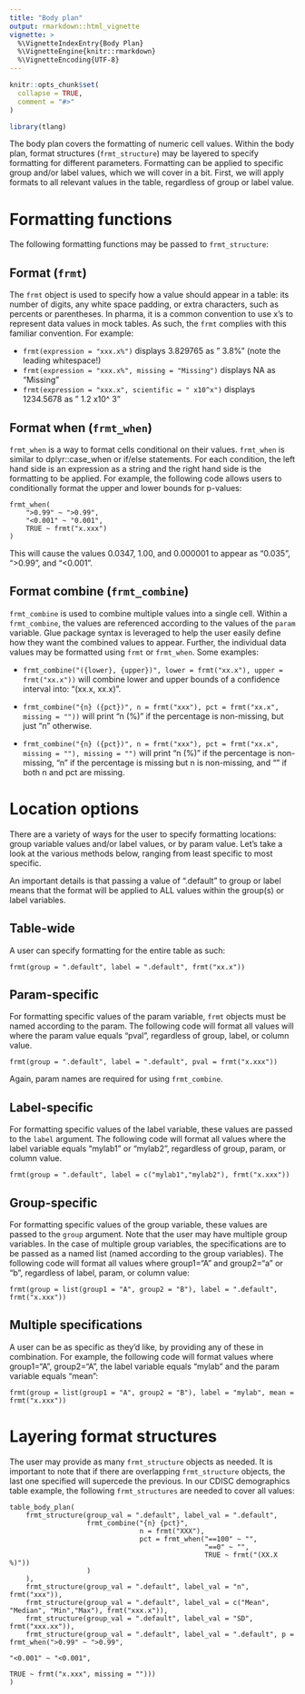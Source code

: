 ```yaml
---
title: "Body plan"
output: rmarkdown::html_vignette
vignette: >
  %\VignetteIndexEntry{Body Plan}
  %\VignetteEngine{knitr::rmarkdown}
  %\VignetteEncoding{UTF-8}
---
```


```r
knitr::opts_chunk$set(
  collapse = TRUE,
  comment = "#>"
)
```

```r
library(tlang)
```

The body plan covers the formatting of numeric cell values. Within the body plan, format structures (`frmt_structure`) may be layered to specify formatting for different parameters. Formatting can be applied to specific group and/or label values, which we will cover in a bit. First, we will apply formats to all relevant values in the table, regardless of group or label value.

# Formatting functions

The following formatting functions may be passed to `frmt_structure`:

## Format (`frmt`)

The `frmt` object is used to specify how a value should appear in a table: its number of digits, any white space padding, or extra characters, such as percents or parentheses. In pharma, it is a common convention to use x's to represent data values in mock tables. As such, the `frmt` complies with this familiar convention. For example:

- `frmt(expression = "xxx.x%")` displays 3.829765 as "  3.8%" (note the leading whitespace!)
- `frmt(expression = "xxx.x%", missing = "Missing")` displays NA as "Missing"
- `frmt(expression = "xxx.x", scientific = " x10^x")` displays 1234.5678 as "  1.2 x10^ 3"

## Format when (`frmt_when`)

`frmt_when` is a way to format cells conditional on their values. `frmt_when` is similar to dplyr::case_when or if/else statements. For each condition, the left hand side is an expression as a string and the right hand side is the formatting to be applied. For example, the following code allows users to conditionally format the upper and lower bounds for p-values:

```
frmt_when(
    ">0.99" ~ ">0.99",
    "<0.001" ~ "0.001",
    TRUE ~ frmt("x.xxx")
)
```

This will cause the values 0.0347, 1.00, and 0.000001 to appear as "0.035", ">0.99", and "<0.001".

## Format combine (`frmt_combine`)

`frmt_combine` is used to combine multiple values into a single cell. Within a `frmt_combine`, the values are referenced according to the values of the `param` variable. Glue package syntax is leveraged to help the user easily define how they want the combined values to appear. Further, the individual data values may be formatted using `frmt` or `frmt_when`. Some examples:

- `frmt_combine("({lower}, {upper})", lower = frmt("xx.x"), upper = frmt("xx.x"))` will combine lower and upper bounds of a confidence interval into: "(xx.x, xx.x)".
 
- `frmt_combine("{n} ({pct})", n = frmt("xxx"), pct = frmt("xx.x", missing = ""))` will print "n (%)" if the percentage is non-missing, but just "n" otherwise. 

- `frmt_combine("{n} ({pct})", n = frmt("xxx"), pct = frmt("xx.x", missing = ""), missing = "")` will print "n (%)" if the percentage is non-missing, "n" if the percentage is missing but n is non-missing, and "" if both n and pct are missing. 

# Location options

There are a variety of ways for the user to specify formatting locations: group variable values and/or label values, or by param value. Let's take a look at the various methods below, ranging from least specific to most specific. 

An important details is that passing a value of ".default" to group or label means that the format will be applied to ALL values within the group(s) or label variables. 

## Table-wide

A user can specify formatting for the entire table as such:

`frmt(group = ".default", label = ".default", frmt("xx.x"))`

## Param-specific

For formatting specific values of the param variable, `frmt` objects must be named according to the param. The following code will format all values will where the param value equals "pval", regardless of group, label, or column value.

`frmt(group = ".default", label = ".default", pval = frmt("x.xxx"))`

Again, param names are required for using `frmt_combine`.

## Label-specific

For formatting specific values of the label variable, these values are passed to the `label` argument. The following code will format all values where the label variable equals "mylab1" or "mylab2", regardless of group, param, or column value.

`frmt(group = ".default", label = c("mylab1","mylab2"), frmt("x.xxx"))`

## Group-specific

For formatting specific values of the group variable, these values are passed to the `group` argument. Note that the user may have multiple group variables. In the case of multiple group variables, the specifications are to be passed as a named list (named according to the group variables). The following code will format all values where group1="A" and group2="a" or "b", regardless of label, param, or column value:

`frmt(group = list(group1 = "A", group2 = "B"), label = ".default", frmt("x.xxx"))`

## Multiple specifications

A user can be as specific as they'd like, by providing any of these in combination. For example, the following code will format values where group1="A", group2="A", the label variable equals "mylab" and the param variable equals "mean":

`frmt(group = list(group1 = "A", group2 = "B"), label = "mylab", mean = frmt("x.xxx"))`

# Layering format structures

The user may provide as many `frmt_structure` objects as needed. It is important to note that if there are overlapping `frmt_structure` objects, the last one specified will supercede the previous. In our CDISC demographics table example, the following `frmt_structures` are needed to cover all values:

```
table_body_plan(
    frmt_structure(group_val = ".default", label_val = ".default",
                   frmt_combine("{n} {pct}",
                                n = frmt("XXX"),
                                pct = frmt_when("==100" ~ "",
                                                "==0" ~ "",
                                                TRUE ~ frmt("(XX.X %)"))
                   )
    ),
    frmt_structure(group_val = ".default", label_val = "n", frmt("xxx")),
    frmt_structure(group_val = ".default", label_val = c("Mean", "Median", "Min","Max"), frmt("xxx.x")),
    frmt_structure(group_val = ".default", label_val = "SD", frmt("xxx.xx")),
    frmt_structure(group_val = ".default", label_val = ".default", p = frmt_when(">0.99" ~ ">0.99",
                                                                                 "<0.001" ~ "<0.001",
                                                                                 TRUE ~ frmt("x.xxx", missing = "")))
)
```
